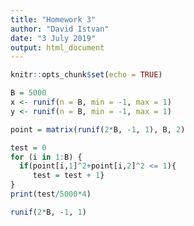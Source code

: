 ```yaml
---
title: "Homework 3"
author: "David Istvan"
date: "3 July 2019"
output: html_document
---
```


```r
knitr::opts_chunk$set(echo = TRUE)
```


```r
B = 5000
x <- runif(n = B, min = -1, max = 1)
y <- runif(n = B, min = -1, max = 1)
```

```r
point = matrix(runif(2*B, -1, 1), B, 2)

test = 0
for (i in 1:B) {
  if(point[i,1]^2+point[i,2]^2 <= 1){
     test = test + 1}
}
print(test/5000*4)
```

```r
runif(2*B, -1, 1)
```

